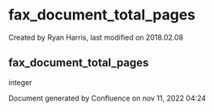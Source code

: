 
# fax_document_total_pages 

 Created by  Ryan Harris, last modified on 2018.02.08

## fax_document_total_pages

integer

Document generated by Confluence on nov 11, 2022 04:24
